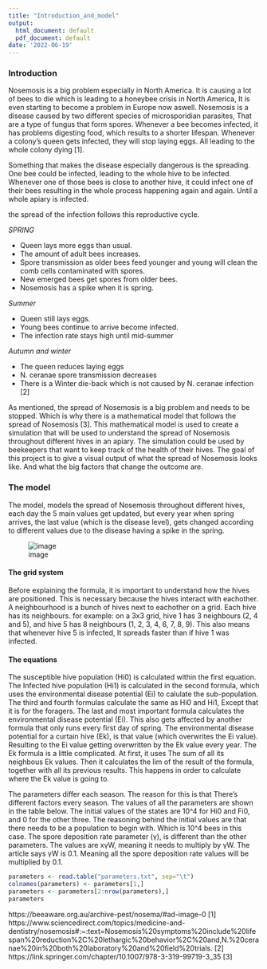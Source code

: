 ```yaml
---
title: "Introduction_and_model"
output:
  html_document: default
  pdf_document: default
date: '2022-06-19'
---
```



### Introduction

Nosemosis is a big problem especially in North America. It is causing a lot of bees to die which is leading to a honeybee crisis in North America, It is even starting to become a problem in Europe now aswell. Nosemosis is a disease caused by two different species of microsporidian parasites, That are a type of fungus that form spores. Whenever a bee becomes infected, it has problems digesting food, which results to a shorter lifespan. Whenever a colony's queen gets infected, they will stop laying eggs. All leading to the whole colony dying [1].

Something that makes the disease especially dangerous is the spreading. One bee could be infected, leading to the whole hive to be infected. Whenever one of those bees is close to another hive, it could infect one of their bees resulting in the whole process happening again and again. Until a whole apiary is infected.

the spread of the infection follows this reproductive cycle.

*SPRING*

- Queen lays more eggs than usual.
- The amount of adult bees increases. 
- Spore transmission as older bees feed younger and young will clean the comb cells contaminated with spores.
- New emerged bees get spores from older bees.
- Nosemosis has a spike when it is spring.

*Summer*

- Queen still lays eggs.
- Young bees continue to arrive become infected.
- The infection rate stays high until mid-summer

*Autumn and winter*

- The queen reduces laying eggs
- N. ceranae spore transmission decreases
- There is a Winter die-back which is not caused by N. ceranae infection
[2]

As mentioned, the spread of Nosemosis is a big problem and needs to be stopped. Which is why there is a mathematical model that follows the spread of Nosemosis [3]. This mathematical model is used to create a simulation that will be used to understand the spread of Nosemosis throughout different hives in an apiary. The simulation could be used by beekeepers that want to keep track of the health of their hives. The goal of this project is to give a visual output of what the spread of Nosemosis looks like. And what the big factors that change the outcome are.

### The model

The model, models the spread of Nosemosis throughout different hives, each day the 5 main values get updated, but every year when spring arrives, the last value (which is the disease level), gets changed according to different values due to the disease having a spike in the spring.

![image](flowchart.png)

#### The grid system
Before explaining the formula, it is important to understand how the hives are positioned. This is necessary because the hives interact with eachother. A neighbourhood is a bunch of hives next to eachother on a grid. Each hive has its neighbours. for example: on a 3x3 grid, hive 1 has 3 neighbours (2, 4 and 5), and hive 5 has 8 neighbours (1, 2, 3, 4, 6, 7, 8, 9). This also means that whenever hive 5 is infected, It spreads faster than if hive 1 was infected.

#### The equations
The susceptible hive population (Hi0) is calculated within the first equation. The Infected hive population (Hi1) is calculated in the second formula, which uses the environmental disease potential (Ei) to calulate the sub-population. The third and fourth formulas calculate the same as Hi0 and Hi1, Except that it is for the foragers. The last and most important formula calculates the environmental disease potential (Ei). This also gets affected by another formula that only runs every first day of spring. The environmental disease potential for a curtain hive (Ek), is that value (which overwrites the Ei value). Resulting to the Ei value getting overwritten by the Ek value every year.
The Ek formula is a little complicated. At first, it uses The sum of all its neighbous Ek values. Then it calculates the lim of the result of the formula, together with all its previous results. This happens in order to calculate where the Ek value is going to.

The parameters differ each season. The reason for this is that There's different factors every season. The values of all the parameters are shown in the table below. The initial values of the states are 10^4 for Hi0 and Fi0, and 0 for the other three. The reasoning behind the initial values are that there needs to be a population to begin with. Which is 10^4 bees in this case.
The spore deposition rate parameter (γ), is different than the other parameters. The values are xγW, meaning it needs to multiply by γW. The article says γW is 0.1. Meaning all the spore deposition rate values will be multiplied by 0.1.

```r
parameters <- read.table("parameters.txt", sep="\t")
colnames(parameters) <- parameters[1,]
parameters <- parameters[2:nrow(parameters),]
parameters
```


https://beeaware.org.au/archive-pest/nosema/#ad-image-0 [1]
https://www.sciencedirect.com/topics/medicine-and-dentistry/nosemosis#:~:text=Nosemosis%20symptoms%20include%20lifespan%20reduction%2C%20lethargic%20behavior%2C%20and,N.%20ceranae%20in%20both%20laboratory%20and%20field%20trials. [2]
https://link.springer.com/chapter/10.1007/978-3-319-99719-3_35 [3]

